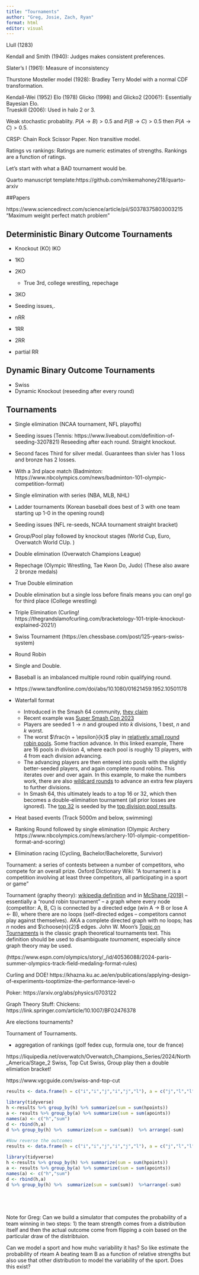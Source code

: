 ```yaml
---
title: "Tournaments"
author: "Greg, Josie, Zach, Ryan"
format: html
editor: visual
---
```


Llull (1283) 

Kendall and Smith (1940): Judges makes consistent preferences.  

Slater's I (1961): Measure of inconsistency

Thurstone Mosteller model (1928): Bradley Terry Model with a normal CDF transformation.  

Kendall-Wei (1952)
Elo (1978)
Glicko (1998) and Glicko2 (2006?): Essentially Bayesian Elo.  
Trueskill (2006): Used in halo 2 or 3.    

 
Weak stochastic probablity. $P(A \rightarrow B) > 0.5$  and $P(B \rightarrow C) > 0.5$ then $P(A \rightarrow C) > 0.5$.  

CRSP: Chain Rock Scissor Paper.  Non transitive model.  


Ratings vs rankings: Ratings are numeric estimates of strengths.  Rankings are a function of ratings.  

Let's start with what a BAD tournament would be.  

Quarto manuscript template:https://github.com/mikemahoney218/quarto-arxiv

##Papers 

https://www.sciencedirect.com/science/article/pii/S0378375803003215
"Maximum weight perfect match problem"

## Deterministic Binary Outcome Tournaments

 - Knockout (KO) lKO
  - 1KO
  - 2KO
      - True 3rd, college wrestling, repechage
  - 3KO
  - Seeding issues,.  

 - nRR 
  - 1RR
  - 2RR
  - partial RR
  
## Dynamic Binary Outcome Tournaments 

  - Swiss
  - Dynamic Knockout (reseeding after every round)

    
  

  

  

## Tournaments

 - Single elimination (NCAA tournament, NFL playoffs)
  - Seeding issues (Tennis: https://www.liveabout.com/definition-of-seeding-3207821)
   Reseeding after each round.  Straight knockout.  
  - Second faces Third for silver medal.  Guarantees than sivler has 1 loss and bronze has 2 losses.  
  - With a 3rd place match (Badminton: https://www.nbcolympics.com/news/badminton-101-olympic-competition-format)
  - Single elimination with series (NBA, MLB, NHL)
  - Ladder tournaments (Korean baseball does best of 3 with one team starting up 1-0 in the opening round)
  - Seeding issues (NFL re-seeds, NCAA tournament straight bracket)
  - Group/Pool play followed by knockout stages (World Cup, Euro, Overwatch World CUp. )
  
 - Double elimination (Overwatch Champions League)
  - Repechage (Olympic Wrestling, Tae Kwon Do, Judo) (These also aware 2 bronze medals)
  - True Double elimination
  - Double elimination but a single loss before finals means you can onyl go for third place (College wrestling)
  
  - Triple Elimination (Curling! https://thegrandslamofcurling.com/bracketology-101-triple-knockout-explained-2021/)
 
 - Swiss Tournament (https://en.chessbase.com/post/125-years-swiss-system)

 - Round Robin
  - Single and Double.  
  - Baseball is an imbalanced multiple round robin qualifying round. 
  
  - https://www.tandfonline.com/doi/abs/10.1080/01621459.1952.10501178
  
 - Waterfall format
   - Introduced in the Smash 64 community, [they claim](https://thesmashwriter.wordpress.com/2017/04/24/what-is-a-waterfall-bracket/)
   - Recent example was [Super Smash Con 2023](https://www.start.gg/tournament/super-smash-con-2023/event/64-1v1-singles/overview)
    - Players are seeded $1 \rightarrow n$ and grouped into $k$ divisions, 1 best, $n$ and $k$ worst. 
    - The worst $\frac{n + \epsilon}{k}$ play in [relatively small round robin pools](https://www.start.gg/tournament/super-smash-con-2023/event/64-1v1-singles/brackets/1184919/1833431). Some fraction advance. In this linked example, There are 16 pools in division 4, where each pool is roughly 13 players, with 4 from each division advancing. 
    - The advancing players are then entered into pools with the slightly better-seeded players, and again complete round robins. This iterates over and over again. In this example, to make the numbers work, there are also [wildcard rounds](https://www.start.gg/tournament/super-smash-con-2023/event/64-1v1-singles/brackets/1184927/1833460) to advance an extra few players to further divisions. 
    - In Smash 64, this ultimately leads to a top 16 or 32, which then becomes a double-elimination tournament (all prior losses are ignored). The [top 32](https://www.start.gg/tournament/super-smash-con-2023/event/64-1v1-singles/brackets/1184923/1833456) is seeded by the [top division pool results](https://www.start.gg/tournament/super-smash-con-2023/event/64-1v1-singles/brackets/1184922/1833451). 
  
 
 - Heat based events (Track 5000m and below, swimming) 
 
 - Ranking Round followed by single elimination (Olympic Archery https://www.nbcolympics.com/news/archery-101-olympic-competition-format-and-scoring)
 
 - Elimination racing (Cycling, Bachelor/Bachelorette, Survivor)
 
 Tournament: a series of contests between a number of competitors, who compete for an overall prize. Oxford Dictionary
  Wiki: "A tournament is a competition involving at least three competitors, all participating in a sport or game"

Tournament (graphy theory): [wikipedia definition](https://en.wikipedia.org/wiki/Tournament_(graph_theory)) and in [McShane (2019)](https://scholar.smu.edu/hum_sci_statisticalscience_etds/13/) -- essentially a "round robin tournament" -- a graph where every node (competitor: A, B, C) is connected by a directed edge (win A -> B or lose A <- B), where there are no loops (self-directed edges -- competitors cannot play against themselves). AKA a complete directed graph with no loops; has $n$ nodes and $\choose{n}{2}$ edges. John W. Moon's [Topic on Tournaments](https://www.gutenberg.org/ebooks/42833) is the classic graph theoretical tournaments text. This definition should be used to disambiguate _tournament_, especially since graph theory may be used. 


 
 (https://www.espn.com/olympics/story/_/id/40536088/2024-paris-summer-olympics-track-field-medaling-format-rules)
 
 
Curling and DOE! https://khazna.ku.ac.ae/en/publications/applying-design-of-experiments-tooptimize-the-performance-level-o

Poker: https://arxiv.org/abs/physics/0703122

Graph Theory Stuff: 
Chickens: https://link.springer.com/article/10.1007/BF02476378


Are elections tournaments?  

Tournament of Tournaments.  


 - aggregation of rankings (golf fedex cup, formula one, tour de france)




https://liquipedia.net/overwatch/Overwatch_Champions_Series/2024/North_America/Stage_2
Swiss, Top Cut Swiss, Group play then a double elimiation bracket!

https://www.vgcguide.com/swiss-and-top-cut





```r
results <- data.frame(h = c("i","i","j","i","j","l"), a = c("j","l","l","k","k","k"), hpoints = c(3,3,3,1,1,1), apoints = c(0,0,0,1,1,1))
                
library(tidyverse)     
h <-results %>% group_by(h) %>% summarize(sum = sum(hpoints))  
a <- results %>% group_by(a) %>% summarize(sum = sum(apoints)) 
names(a) <- c("h","sum")
d <- rbind(h,a)
d %>% group_by(h) %>%  summarize(sum = sum(sum))  %>% arrange(-sum)

#Now reverse the outcomes
results <- data.frame(h = c("i","i","j","i","j","l"), a = c("j","l","l","k","k","k"), hpoints = c(0,0,0,1,1,1), apoints = c(3,3,3,1,1,1))
                
library(tidyverse)     
h <-results %>% group_by(h) %>% summarize(sum = sum(hpoints))  
a <- results %>% group_by(a) %>% summarize(sum = sum(apoints)) 
names(a) <- c("h","sum")
d <- rbind(h,a)
d %>% group_by(h) %>%  summarize(sum = sum(sum))  %>%arrange(-sum)


                 
                     
```


Note for Greg: 
Can we build a simulator that computes the probability of a team winning in two steps: 1) the team strength comes from a distribution itself and then the actual outcome come from flipping a coin based on the particular draw of the distribtuion.  

Can we model a sport and how muhc variability it has?  So like estimate the probability of rteam A beating team B as a function of relative strengths but also use that other distribution to model the variability of the sport.  Does this exist?  

